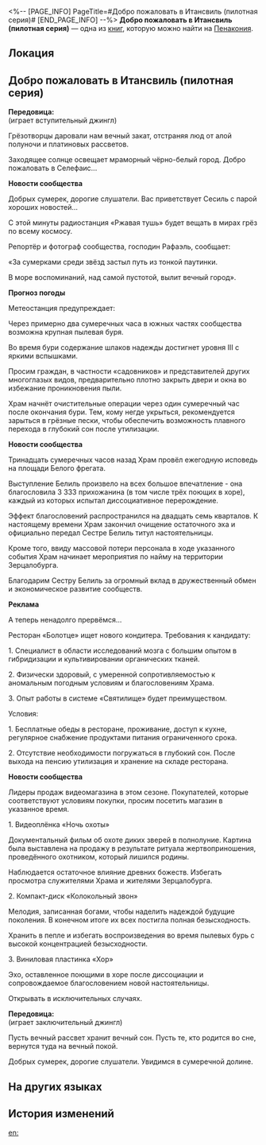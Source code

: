 <%-- [PAGE_INFO]
PageTitle=#Добро пожаловать в Итансвиль (пилотная серия)#
[END_PAGE_INFO] --%>
{{Дополнить}}
{{Книга Инфобокс
|id           = 400
|partIds      = 190695
|Название     = 
|Изображение  = Предмет Плёнка Пенакония.png
|Мир          = Пенакония
|Томов        = 1
|Автор        = <!--нужно добавить-->
|Описание     = Резервная копия файла странного содержания. Судя по названию, это запись какой-то радиопередачи.
|Том1         = {{tx}}
|Источник1    = {{tx|Отсутствует источник}}
|Персонажи    = 
|Фракции      = 
}}
'''Добро пожаловать в Итансвиль (пилотная серия)''' — одна из [[Книги|книг]], которую можно найти на [[Пенакония]].

==Локация==
{{Отметка карты|<!--название карты-->|<!--id отметки-->}}

==Добро пожаловать в Итансвиль (пилотная серия)==
'''Передовица:'''<br />
(играет вступительный джингл)

Грёзотворцы даровали нам вечный закат, отстраняя люд от алой полуночи и платиновых рассветов.

Заходящее солнце освещает мраморный чёрно-белый город. Добро пожаловать в Селефаис...

'''Новости сообщества'''

Добрых сумерек, дорогие слушатели. Вас приветствует Сесиль с парой хороших новостей...

С этой минуты радиостанция «Ржавая тушь» будет вещать в мирах грёз по всему космосу.

Репортёр и фотограф сообщества, господин Рафаэль, сообщает:

«За сумерками среди звёзд застыл путь из тонкой паутинки.

В море воспоминаний, над самой пустотой, вылит вечный город».

'''Прогноз погоды'''

Метеостанция предупреждает:

Через примерно два сумеречных часа в южных частях сообщества возможна крупная пылевая буря.

Во время бури содержание шлаков надежды достигнет уровня III с яркими вспышками.

Просим граждан, в частности «садовников» и представителей других многоглазых видов, предварительно плотно закрыть двери и окна во избежание проникновения пыли.

Храм начнёт очистительные операции через один сумеречный час после окончания бури. Тем, кому негде укрыться, рекомендуется зарыться в грёзные пески, чтобы обеспечить возможность плавного перехода в глубокий сон после утилизации.

'''Новости сообщества'''

Тринадцать сумеречных часов назад Храм провёл ежегодную исповедь на площади Белого фрегата.

Выступление Белиль произвело на всех большое впечатление - она благословила 3 333 прихожанина (в том числе трёх поющих в хоре), каждый из которых испытал диссоциативное перерождение.

Эффект благословений распространился на двадцать семь кварталов. К настоящему времени Храм закончил очищение остаточного эха и официально передал Сестре Белиль титул настоятельницы.

Кроме того, ввиду массовой потери персонала в ходе указанного события Храм начинает мероприятия по найму на территории Зерцалобурга.

Благодарим Сестру Белиль за огромный вклад в дружественный обмен и экономическое развитие сообществ.

'''Реклама'''

А теперь ненадолго прервёмся...

Ресторан «Болотце» ищет нового кондитера. Требования к кандидату:

1. Специалист в области исследований мозга с большим опытом в гибридизации и культивировании органических тканей.

2. Физически здоровый, с умеренной сопротивляемостью к аномальным погодным условиям и благословениям Храма.

3. Опыт работы в системе «Святилище» будет преимуществом.

Условия:

1. Бесплатные обеды в ресторане, проживание, доступ к кухне, регулярное снабжение продуктами питания ограниченного срока.

2. Отсутствие необходимости погружаться в глубокий сон. После выхода на пенсию утилизация и хранение на складе ресторана.

'''Новости сообщества'''

Лидеры продаж видеомагазина в этом сезоне. Покупателей, которые соответствуют условиям покупки, просим посетить магазин в указанное время.

1. Видеоплёнка «Ночь охоты»

Документальный фильм об охоте диких зверей в полнолуние. Картина была выставлена на продажу в результате ритуала жертвоприношения, проведённого охотником, который лишился родины.

Наблюдается остаточное влияние древних божеств. Избегать просмотра служителями Храма и жителями Зерцалобурга.

2. Компакт-диск «Колокольный звон»

Мелодия, записанная богами, чтобы наделить надеждой будущие поколения. В конечном итоге их всех постигла полная безысходность.

Хранить в пепле и избегать воспроизведения во время пылевых бурь с высокой концентрацией безысходности.

3. Виниловая пластинка «Хор»

Эхо, оставленное поющими в хоре после диссоциации и сопровождаемое благословением новой настоятельницы.

Открывать в исключительных случаях.

'''Передовица:'''<br />
(играет заключительный джингл)

Пусть вечный рассвет хранит вечный сон. Пусть те, кто родится во сне, вернутся туда на вечный покой.

Добрых сумерек, дорогие слушатели. Увидимся в сумеречной долине.

==На других языках==
{{На других языках
|en   = Welcome to Ethansville (Trial Episode)
|zhs  = 欢迎来到伊森塞维尔（试播集）
|zht  = 歡迎來到伊森塞維爾（試聽集）
|ja   = イーサンズビルへようこそ（パイロット版）
|ko   = 에단스빌에 오신 것을 환영합니다(트라이얼)
|es   = Bienvenidos a Villa Ethan (episodio de prueba)
|fr   = Bienvenue à Ethansville (épisode pilote)
|ru   = Добро пожаловать в Итансвиль (пилотная серия)
|th   = ยินดีต้อนรับสู่ Ethansville (ตอนนำร่อง)
|vi   = Chào Mừng Đến Với Ethansville (Tập Thí Điểm)
|de   = Willkommen in Ethansville (Probefolge)
|id   = Selamat Datang di Ethansville (Episode Uji Coba)
|pt   = Boas-vindas a Ethansville (Episódio Piloto)
}}

==История изменений==
{{История изменений|3.5}}

[[en:]]